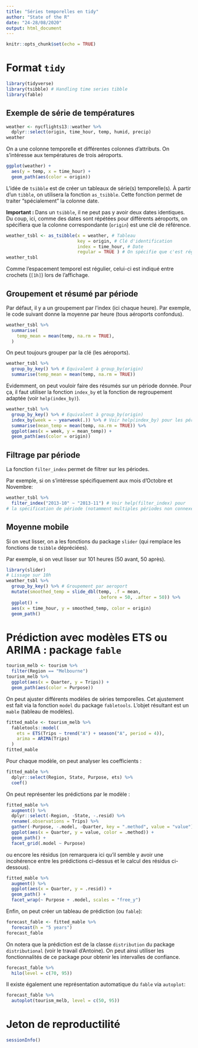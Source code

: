 ```yaml
---
title: "Séries temporelles en tidy"
author: "State of the R"
date: "24-28/08/2020"
output: html_document
---
```


```r
knitr::opts_chunk$set(echo = TRUE)
```

# Format `tidy`

```r
library(tidyverse)
library(tsibble) # Handling time series tibble
library(fable)
```

## Exemple de série de températures

```r
weather <- nycflights13::weather %>% 
  dplyr::select(origin, time_hour, temp, humid, precip)
weather
```

On a une colonne temporelle et différentes colonnes d'attributs. 
On s'intéresse aux températures de trois aéroports.

```r
ggplot(weather) +
  aes(y = temp, x = time_hour) +
  geom_path(aes(color = origin))
```

L'idée de `tsibble` est de créer un tableaux de série(s) temporelle(s). 
À partir d'un `tibble`, on utilisera la fonction `as_tsibble`.
Cette fonction permet de traiter "spécialement" la colonne date.

**Important : ** Dans un `tsibble`, il ne peut pas y avoir deux dates identiques. Du coup, ici, comme des dates sont répétées pour différents aéroports, on spécifiera que la colonne correspondante (`origin`) est une clé de référence.

```r
weather_tsbl <- as_tsibble(x = weather, # Tableau 
                           key = origin, # Clé d'identification 
                           index = time_hour, # Date 
                           regular = TRUE ) # On spécifie que c'est régulier
weather_tsbl
```

Comme l'espacement temporel est régulier, celui-ci est indiqué entre crochets (`[1h]`) lors de l'affichage.

## Groupement et résumé par période

Par défaut, il y a un groupement par l'index (ici chaque heure).
Par exemple, le code suivant donne la moyenne par heure (tous aéroports confondus).

```r
weather_tsbl %>%
  summarise(
    temp_mean = mean(temp, na.rm = TRUE),
  )
```

On peut toujours grouper par la clé (les aéroports).

```r
weather_tsbl %>%
  group_by_key() %>% # Equivalent à group_by(origin) 
  summarise(temp_mean = mean(temp, na.rm = TRUE))
```

Evidemment, on peut vouloir faire des résumés sur un période donnée. Pour ça, il faut utiliser  la fonction `index_by` et la fonction de regroupement adaptée (voir `help(index_by)`).

```r
weather_tsbl %>%
  group_by_key() %>% # Equivalent à group_by(origin) 
  index_by(week = ~ yearweek(.)) %>% # Voir help(index_by) pour les périodes possibles
  summarise(mean_temp = mean(temp, na.rm = TRUE)) %>% 
  ggplot(aes(x = week, y = mean_temp)) +
  geom_path(aes(color = origin))
```

## Filtrage par période

La fonction `filter_index` permet de filtrer sur les périodes.

Par exemple, si on s'intéresse spécifiquement aux mois d'Octobre et Novembre:

```r
weather_tsbl %>% 
  filter_index("2013-10" ~ "2013-11") # Voir help(filter_index) pour 
# la spécification de période (notamment multiples périodes non connexes)
```

## Moyenne mobile

Si on veut lisser, on a les fonctions du package `slider` (qui remplace les fonctions de `tsibble` dépréciées).

Par exemple, si on veut lisser sur 101 heures (50 avant, 50 après).

```r
library(slider) 
# Lissage sur 10h
weather_tsbl %>% 
  group_by_key() %>% # Groupement par aeroport
  mutate(smoothed_temp = slide_dbl(temp, .f = mean,
                                   .before = 50, .after = 50)) %>% 
  ggplot() +
  aes(x = time_hour, y = smoothed_temp, color = origin)
  geom_path()
```

# Prédiction avec modèles ETS ou ARIMA : package `fable`

```r
tourism_melb <- tourism %>% 
  filter(Region == "Melbourne")
tourism_melb %>% 
  ggplot(aes(x = Quarter, y = Trips)) +
  geom_path(aes(color = Purpose)) 
```

On peut ajuster différents modèles de séries temporelles. 
Cet ajustement est fait via la fonction `model` du package `fabletools`.
L'objet résultant est un `mable` (tableau de modèles).

```r
fitted_mable <- tourism_melb %>%
  fabletools::model(
    ets = ETS(Trips ~ trend("A") + season("A", period = 4)),
    arima = ARIMA(Trips)
  )
fitted_mable
```

Pour chaque modèle, on peut analyser les coefficients :

```r
fitted_mable %>%
  dplyr::select(Region, State, Purpose, ets) %>%
  coef()
```

On peut représenter les prédictions par le modèle :

```r
fitted_mable %>%
  augment() %>% 
  dplyr::select(-Region, -State, -.resid) %>%
  rename(.observations = Trips) %>% 
  gather(-Purpose, -.model, -Quarter, key = ".method", value = "value") %>% 
  ggplot(aes(x = Quarter, y = value, color = .method)) +
  geom_path() +
  facet_grid(.model ~ Purpose)
```

ou encore les résidus (on remarquera ici qu'il semble y avoir une incohérence entre les prédictions ci-dessus et le calcul des résidus ci-dessous).

```r
fitted_mable %>%
  augment() %>% 
  ggplot(aes(x = Quarter, y = .resid)) +
  geom_path() +
  facet_wrap(~ Purpose + .model, scales = "free_y")
```

Enfin, on peut créer un tableau de prédiction (ou `fable`):

```r
forecast_fable <- fitted_mable %>%
  forecast(h = "5 years")
forecast_fable
```

On notera que la prédiction est de la classe `distribution` du package `distributional` (voir le travail d'Antoine). On peut ainsi utiliser les fonctionnalités de ce package pour obtenir les intervalles de confiance.

```r
forecast_fable %>%
  hilo(level = c(70, 95))
```

Il existe également une représentation automatique du `fable` via `autoplot`:

```r
forecast_fable %>%
  autoplot(tourism_melb, level = c(50, 95))
```


# Jeton de reproductilité

```r
sessionInfo()
```
